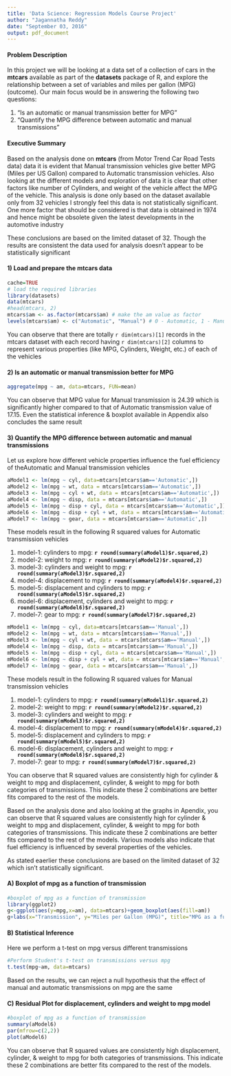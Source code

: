 ```yaml
---
title: 'Data Science: Regression Models Course Project'
author: "Jagannatha Reddy"
date: "September 03, 2016"
output: pdf_document
---
```


#### **Problem Description** 

In this project we will be looking at a data set of a collection of cars in the **mtcars** available as part of the **datasets** package of R, and explore the relationship between a set of variables and miles per gallon (MPG) (outcome). Our main focus would be in answering the following two questions:

1. “Is an automatic or manual transmission better for MPG”
2. "Quantify the MPG difference between automatic and manual transmissions" 

#### **Executive Summary**

Based on the analysis done on **mtcars** (from Motor Trend Car Road Tests data) data it is evident that Manual transmission vehicles give better MPG (Miles per US Gallon) compared to Automatic transmission vehicles. Also looking at the different models and exploration of data it is clear that other factors like number of Cylinders, and weight of the vehicle affect the MPG of the vehicle. This analysis is done only based on the dataset available only from 32 vehicles I strongly feel this data is not statistically significant. One more factor that should be considered is that data is obtained in 1974 and hence might be obsolete given the latest developments in the automotive industry

These conclusions are based on the limited dataset of 32. Though the results are consistent the data used for analysis doesn't appear to be statistically significant

#### **1) Load and prepare the mtcars data**

```r
cache=TRUE
# load the required libraries
library(datasets)
data(mtcars)
#head(mtcars, 2)
mtcars$am <- as.factor(mtcars$am) # make the am value as factor
levels(mtcars$am) <- c("Automatic", "Manual") # 0 - Automatic, 1 - Manual
```

You can observe that there are totally `r dim(mtcars)[1]` records in the mtcars dataset with each record having `r dim(mtcars)[2]` columns to represent various properties (like MPG, Cylinders, Weight, etc.) of each of the vehicles

#### **2) Is an automatic or manual transmission better for MPG**

```r
aggregate(mpg ~ am, data=mtcars, FUN=mean)
```

You can observe that MPG value for Manual transmission is 24.39 which is significantly higher compared to that of Automatic transmission value of 17.15. Even the statistical inference & boxplot available in Appendix also concludes the same result

#### **3) Quantify the MPG difference between automatic and manual transmissions**

Let us explore how different vehicle properties influence the fuel efficiency of theAutomatic and Manual transmission vehicles

```r
aModel1 <- lm(mpg ~ cyl, data=mtcars[mtcars$am=='Automatic',])
aModel2 <- lm(mpg ~ wt, data = mtcars[mtcars$am=='Automatic',])
aModel3 <- lm(mpg ~ cyl + wt, data = mtcars[mtcars$am=='Automatic',])
aModel4 <- lm(mpg ~ disp, data = mtcars[mtcars$am=='Automatic',])
aModel5 <- lm(mpg ~ disp + cyl, data = mtcars[mtcars$am=='Automatic',])
aModel6 <- lm(mpg ~ disp + cyl + wt, data = mtcars[mtcars$am=='Automatic',])
aModel7 <- lm(mpg ~ gear, data = mtcars[mtcars$am=='Automatic',])
```

These models result in the following R squared values for Automatic transmission vehicles

1. model-1: cylinders to mpg: **`r round(summary(aModel1)$r.squared,2)`**
1. model-2: weight to mpg: **`r round(summary(aModel2)$r.squared,2)`**
1. model-3: cylinders and weight to mpg: **`r round(summary(aModel3)$r.squared,2)`**
1. model-4: displacement to mpg: **`r round(summary(aModel4)$r.squared,2)`**
1. model-5: displacement and cylinders to mpg: **`r round(summary(aModel5)$r.squared,2)`**
1. model-6: displacement, cylinders and weight to mpg: **`r round(summary(aModel6)$r.squared,2)`**
1. model-7: gear to mpg: **`r round(summary(aModel7)$r.squared,2)`**
```r

mModel1 <- lm(mpg ~ cyl, data=mtcars[mtcars$am=='Manual',])
mModel2 <- lm(mpg ~ wt, data = mtcars[mtcars$am=='Manual',])
mModel3 <- lm(mpg ~ cyl + wt, data = mtcars[mtcars$am=='Manual',])
mModel4 <- lm(mpg ~ disp, data = mtcars[mtcars$am=='Manual',])
mModel5 <- lm(mpg ~ disp + cyl, data = mtcars[mtcars$am=='Manual',])
mModel6 <- lm(mpg ~ disp + cyl + wt, data = mtcars[mtcars$am=='Manual',])
mModel7 <- lm(mpg ~ gear, data = mtcars[mtcars$am=='Manual',])
```

These models result in the following R squared values for Manual transmission vehicles

1. model-1: cylinders to mpg: **`r round(summary(mModel1)$r.squared,2)`**
1. model-2: weight to mpg: **`r round(summary(mModel2)$r.squared,2)`**
1. model-3: cylinders and weight to mpg: **`r round(summary(mModel3)$r.squared,2)`**
1. model-4: displacement to mpg: **`r round(summary(mModel4)$r.squared,2)`**
1. model-5: displacement and cylinders to mpg: **`r round(summary(mModel5)$r.squared,2)`**
1. model-6: displacement, cylinders and weight to mpg: **`r round(summary(mModel6)$r.squared,2)`**
1. model-7: gear to mpg: **`r round(summary(mModel7)$r.squared,2)`**

You can observe that R squared values are consistently high for cylinder & weight to mpg and displacement, cylinder, & weight to mpg for both categories of transmissions. This indicate these 2 combinations are better fits compared to the rest of the models.

Based on the analysis done and also looking at the graphs in Apendix, you can observe that R squared values are consistently high for cylinder & weight to mpg and displacement, cylinder, & weight to mpg for both categories of transmissions. This indicate these 2 combinations are better fits compared to the rest of the models. Various models also indicate that fuel efficiency is influenced by several properties of the vehicles.

As stated eaerlier these conclusions are based on the limited dataset of 32 which isn't statistically significant.

\pagebreak

\begin{center}
APPENDIX
\end{center}

#### **A) Boxplot of mpg as a function of transmission**

```r
#boxplot of mpg as a function of transmission
library(ggplot2)
g<-ggplot(aes(y=mpg,x=am), data=mtcars)+geom_boxplot(aes(fill=am))
g+labs(x="Transmission", y="Miles per Gallon (MPG)", title="MPG as a function of Transmission")
```

#### **B) Statistical Inference**

Here we perform a t-test on mpg versus different transmissions

```r
#Perform Student's t-test on transmissions versus mpg
t.test(mpg~am, data=mtcars)
```
Based on the results, we can reject a null hypothesis that the effect of manual and automatic transmissions on mpg are the same

#### **C) Residual Plot for displacement, cylinders and weight to mpg model**

```r
#boxplot of mpg as a function of transmission
summary(aModel6)
par(mfrow=c(2,2))
plot(aModel6)
```

You can observe that R squared values are consistently high displacement, cylinder, & weight to mpg for both categories of transmissions. This indicate these 2 combinations are better fits compared to the rest of the models.